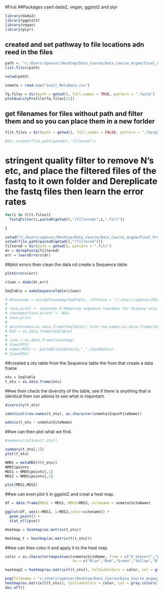 #First
##Packages used dada2, vegan, ggplot2 and plyr
```r
library(dada2)
library(ggplot2)
library(vegan)
library(plyr)
```

## created and set pathway to file locations adn reed in the files
```r
path <- "c:/Users/spencer/Desktop/Data_Course/Data_Course_mcgee/Final_Project/SpencerMcGee_Seqs_and_Metadata/"
list.files(path)

setwd(path)

snmeta = read.csv("Snail_MetaData.csv")

fq.files = dir(path = getwd(), full.names = TRUE, pattern = ".fastq")
plotQualityProfile(fq.files[12])
```

## get filenames for files without path and filter them and so you can place them in a new forlder
```r
filt.files = dir(path = getwd(), full.names = FALSE, pattern = ".fastq")

#dir.create(file.path(getwd(),"filtered"))
```

# stringent quality filter to remove N's etc, and place the filtered files of the fastq to it own folder and Dereplicate the fastq files then learn the error rates
```r
for(i in filt.files){
  fastqFilter(i,paste0(getwd(),"/filtered/",i,".filt"))
  
}
```
```r
setwd("C:/Users/spencer/Desktop/Data_Course/Data_Course_mcgee/Final_Project")
setwd(file.path(paste0(getwd(),"/filtered")))
filtered = dir(path = getwd(), pattern = ".filt")
dr = derepFastq(filtered)
err = learnErrors(dr)
```

##plot errors then clean the data nd create a Sequence table
```r
plotErrors(err)

clean = dada(dr,err)

SeqTable = makeSequenceTable(clean)
```


```r
# #taxonomy = assignTaxonomy(SeqTable, refFasta = "c:/Users/spencer/Desktop/Data_Course/Data_Course_mcgee/Final_Project/sh_general_release_dynamic_01.12.2017.fasta")
# 
# taxa.print <- taxonomy # Removing sequence rownames for display only
# rownames(taxa.print) <- NULL
# taxa.print
# 
# which(names(as.data.frame(SeqTable)) %in% row.names(as.data.frame(taxonomy)))
# RSV = as.data.frame(SeqTable)
# 
# taxa = as.data.frame(taxonomy)
# View(RSV)
# names(RSV) <- paste0(taxa$Family,"_",taxa$Genus)
# View(RSV)
```

##created a otu table from the Sequence table the from that create a data frame
```r
otu = SeqTable
t_otu = as.data.frame(otu)
```

##we then check the diversity of the table, see if there is anything that is identical then run adonis to see what is important.
```r
diversity(t_otu)

identical(row.names(t_otu), as.character(snmeta$InputFileName))

adonis(t_otu ~ snmeta$SiteName)
```
##we can then plot what we find.
```r
#summary(colSums(t_otu))

summary(t_otu[,1])
plot(t_otu)

NMDS = metaMDS(t(t_otu))
NMDS$points
MDS1 = NMDS$points[,1]
MDS2 = NMDS$points[,2]

plot(MDS1,MDS2)
```

##we can even plot it in ggplot2 and creat a heat map.
```r
df = data.frame(MDS1 = MDS1, MDS2=MDS2, sitename = snmeta$SiteName)

ggplot(df, aes(x=MDS1, y=MDS2,color=sitename)) +
  geom_point() +
  stat_ellipse()
```
```r
Heatmap = heatmap(as.matrix(t_otu))
```
```r
Heatmap_t = heatmap(as.matrix(t(t_otu)))
```

##we can then color it and apply it to the heat map.
```r
color = as.character(mapvalues(snmeta$SiteName, from = c("D_Sievert","Ekahanui","Kaala_Bog","Kaaikukai","Skeets_Pass"), 
                               to = c("Blue","Red","Green","Yellow","Black")))

heatmap2 = heatmap(as.matrix(t(t_otu)), ColSideColors = color, col = gray.colors(100)) 
```
```r
png(filename = "c:/Users/spencer/Desktop/Data_Course/Data_Course_mcgee/Final_Project/Heatmap.png")
heatmap(as.matrix(t(t_otu)), ColSideColors = color, col = gray.colors(100))
dev.off()
```